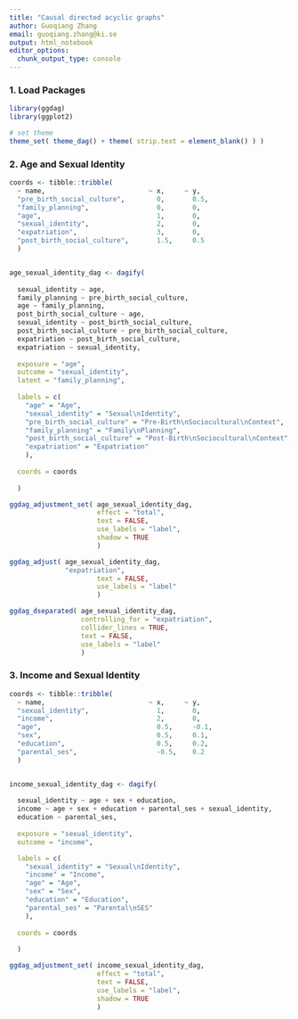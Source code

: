 ```yaml
---
title: "Causal directed acyclic graphs"
author: Guoqiang Zhang
email: guoqiang.zhang@ki.se
output: html_notebook
editor_options: 
  chunk_output_type: console
---
```


### 1. Load Packages
```r
library(ggdag)
library(ggplot2)

# set theme
theme_set( theme_dag() + theme( strip.text = element_blank() ) )
```

### 2. Age and Sexual Identity
```r
coords <- tibble::tribble(
  ~ name,                          ~ x,     ~ y,
  "pre_birth_social_culture",        0,       0.5,
  "family_planning",                 0,       0,
  "age",                             1,       0,
  "sexual_identity",                 2,       0,
  "expatriation",                    3,       0, 
  "post_birth_social_culture",       1.5,     0.5
  )


age_sexual_identity_dag <- dagify(
  
  sexual_identity ~ age,
  family_planning ~ pre_birth_social_culture,
  age ~ family_planning,
  post_birth_social_culture ~ age,
  sexual_identity ~ post_birth_social_culture,
  post_birth_social_culture ~ pre_birth_social_culture,
  expatriation ~ post_birth_social_culture,
  expatriation ~ sexual_identity,
  
  exposure = "age",
  outcome = "sexual_identity",
  latent = "family_planning",
  
  labels = c(
    "age" = "Age",
    "sexual_identity" = "Sexual\nIdentity",
    "pre_birth_social_culture" = "Pre-Birth\nSociocultural\nContext",
    "family_planning" = "Family\nPlanning",
    "post_birth_social_culture" = "Post-Birth\nSociocultural\nContext",
    "expatriation" = "Expatriation"
    ),
  
  coords = coords
  
  )

ggdag_adjustment_set( age_sexual_identity_dag,
                      effect = "total",
                      text = FALSE, 
                      use_labels = "label", 
                      shadow = TRUE
                      )

ggdag_adjust( age_sexual_identity_dag,
              "expatriation",
                      text = FALSE, 
                      use_labels = "label"
                      )

ggdag_dseparated( age_sexual_identity_dag,
                  controlling_for = "expatriation",
                  collider_lines = TRUE,
                  text = FALSE, 
                  use_labels = "label"
                  )

```

### 3. Income and Sexual Identity
```r
coords <- tibble::tribble(
  ~ name,                          ~ x,     ~ y,
  "sexual_identity",                 1,       0,
  "income",                          2,       0,
  "age",                             0.5,     -0.1,
  "sex",                             0.5,     0.1,
  "education",                       0.5,     0.2,
  "parental_ses",                    -0.5,    0.2
  )


income_sexual_identity_dag <- dagify(
  
  sexual_identity ~ age + sex + education,
  income ~ age + sex + education + parental_ses + sexual_identity,
  education ~ parental_ses,
  
  exposure = "sexual_identity",
  outcome = "income",

  labels = c(
    "sexual_identity" = "Sexual\nIdentity",
    "income" = "Income",
    "age" = "Age",
    "sex" = "Sex",
    "education" = "Education",
    "parental_ses" = "Parental\nSES"
    ),
  
  coords = coords
  
  )

ggdag_adjustment_set( income_sexual_identity_dag,
                      effect = "total",
                      text = FALSE, 
                      use_labels = "label", 
                      shadow = TRUE
                      )
```

